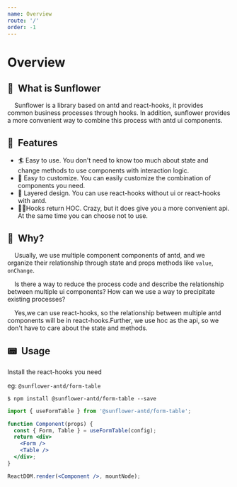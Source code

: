```yaml
---
name: Overview
route: '/'
order: -1
---
```


# Overview

## 🌻&nbsp; What is Sunflower

&nbsp;&nbsp;&nbsp;&nbsp;Sunflower is a library based on antd and react-hooks, it provides common business processes through hooks. In addition, sunflower provides a more convenient way to combine this process with antd ui components.

## 🎩&nbsp; Features

- 🏄  Easy to use. You don't need to know too much about state and change methods to use components with interaction logic.
- 💅 Easy to customize. You can easily customize the combination of components you need.
- 👯 Layered design. You can use react-hooks without ui or react-hooks with antd.
- 🤾‍♂️Hooks return HOC. Crazy, but it does give you a more convenient api. At the same time you can choose not to use.

## 🤔&nbsp; Why?

&nbsp;&nbsp;&nbsp;&nbsp;Usually, we use multiple component components of antd, and we organize their relationship through state and props methods like `value`, `onChange`.

&nbsp;&nbsp;&nbsp;&nbsp;Is there a way to reduce the process code and describe the relationship between multiple ui components? How can we use a way to precipitate existing processes?

&nbsp;&nbsp;&nbsp;&nbsp;Yes,we can use react-hooks, so the relationship between multiple antd components will be in react-hooks.Further, we use hoc as the api, so we don't have to care about the state and methods.

## 📟&nbsp; Usage

Install the react-hooks you need 

eg: `@sunflower-antd/form-table`
```
$ npm install @sunflower-antd/form-table --save
```

```jsx
import { useFormTable } from '@sunflower-antd/form-table';

function Component(props) {
  const { Form, Table } = useFormTable(config);
  return <div>
    <Form />
    <Table />
  </div>;
}

ReactDOM.render(<Component />, mountNode);
```
